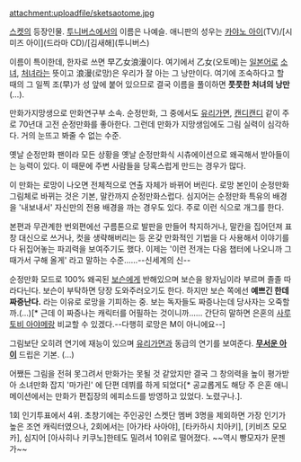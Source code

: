 attachment:uploadfile/sketsaotome.jpg

[[스켓]]의 등장인물. [[투니버스]]에서의 이름은 나예슬. 애니판의 성우는 [[카야노 아이]](TV)/[시미즈 아이](드라마 CD)/[김새해](투니버스)

이름이 특이한데, 한자로 쓰면 早乙女浪漫이다. 여기에서 乙女(오토메)는 [[일본어]]로 [[소녀]], [[처녀]]라는 뜻이고 浪漫(로망)은 우리가 잘 아는 그 낭만이다. 여기에 조숙하다고 할 때의 그 일찍 조(早)가 성 앞에 붙어 있으므로 결국 이름을 풀이하면 '''풋풋한 처녀의 낭만'''(…).

만화가지망생으로 만화연구부 소속. 순정만화, 그 중에서도 [[유리가면]], [[캔디캔디]] 같이 주로 70년대 고전 순정만화를 좋아한다. 그런데 만화가 지망생임에도 그림 실력이 심각하다. 거의 눈뜨고 봐줄 수 없는 수준.

옛날 순정만화 팬이라 모든 상황을 옛날 순정만화식 시츄에이션으로 왜곡해서 받아들이는 능력이 있다. 이 때문에 주변 사람들을 당혹스럽게 만드는 경우가 많다.

이 만화는 로망이 나오면 전체적으로 연출 자체가 바뀌어 버린다. 로망 본인이 순정만화 그림체로 바뀌는 것은 기본, 말칸까지 순정만화스럽다. 심지어는 순정만화 특유의 배경을 '내보내서' 자신만의 전용 배경을 까는 경우도 있다. 주로 이런 식으로 개그를 한다.

본편과 무관계한 번외편에선 구름톤으로 발판을 만들어 착지하거나, 말칸을 집어던져 표창 대신으로 쓰거나, 컷을 생략해버리는 등 온갖 만화적인 기법을 다 사용해서 이야기를 다 뒤집어놓는 파괴력을 보여주기도 했다. 이제는 '이런 전개는 다음 챕터에 나오니까 그때가서 구해 올게' 라고 말하는 수준......--신세계의 신--

순정만화 모드로 100% 왜곡된 [[보슨]]에게 반해있으며 보슨을 왕자님이라 부르며 졸졸 따라다닌다. 보슨이 부탁하면 당장 도와주러오기도 한다. 하지만 보슨 쪽에선 '''예쁘긴 한데 짜증난다.''' 라는 이유로 로망을 기피하는 중. 보는 독자들도 짜증나는데 당사자는 오죽할까.(...)[* 근데 이 짜증나는 캐릭터를 어필하는 것이니까...... 간단히 말하면 은혼의 [[사루토비 아야메]]랑 비교할 수 있겠다.--다행히 로망은 M이 아니에요--]

그림보단 오히려 연기에 재능이 있으며 [[유리가면]]과 동급의 연기를 보여준다. '''[[무서운 아이]]''' 드립은 기본. (…)

어쨌든 그림을 전혀 못그려서 만화가는 못될 것 같았지만 결국 그 창의력을 높이 평가받아 소녀만화 잡지 '마가린' 에 단편 데뷔를 하게 되었다[* 공교롭게도 해당 주 은혼 애니메이션에서는 만화가 편집장의 에피소드를 방영하고 있었다. 노렸구나.].

1회 인기투표에서 4위. 초창기에는 주인공인 스켓단 멤버 3명을 제외하면 가장 인기가 높은 조연 캐릭터였으나, 2회에서는 [아가타 사아야], [타카하시 치아키], [키비츠 모모카], 심지어 [아사히나 키쿠노]한테도 밀려서 10위로 떨어졌다. ~~역시 빵모자가 문젠가~~

